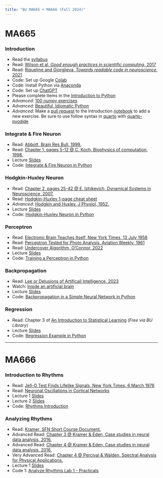 ```yaml
---
title: "BU MA665 + MA666 (Fall 2024)"
---
```


# MA665

### Introduction
- Read the [syllabus](/Readings/MA665_MA666_Syllabus.pdf)
- Read: [Wilson et al, *Good enough practices in scientific computing*, 2017](/Readings/Wilson_2017.pdf)
- Read: [Riquelme and Gjorgjieva, *Towards readable code in neuroscience*, 2021](/Readings/Riquelme_2021.pdf)
- Code: Set up Google [Colab](https://colab.google/)
- Code: Install Python via [Anaconda](https://www.anaconda.com/)
- Code: Set up [ChatGPT](https://chat.openai.com/auth/login)
- Please complete items in the [Introduction to Python](Introduction.html)
- *Advanced*: [100 numpy exercises](https://github.com/rougier/numpy-100)
- *Advanced*: [Beautiful, Idiomatic Python](https://github.com/JeffPaine/beautiful_idiomatic_python)
- *Advanced*: Make a [pull request](https://docs.github.com/en/pull-requests/collaborating-with-pull-requests/proposing-changes-to-your-work-with-pull-requests/about-pull-requests) to the Introduction [notebook](https://github.com/Mark-Kramer/BU-MA665-MA666/blob/master/Introduction.ipynb) to add a new exercise. Be sure to use follow syntax in [quarto](https://quarto.org/) with [quarto-pyodide](https://quarto.thecoatlessprofessor.com/pyodide/)


### Integrate \& Fire Neuron
- Read:  [Abbott, Brain Res Bull, 1999.](/Readings/Abbott_1999.pdf)
- Read:  [Chapter 1, pages 5-12 @ C. Koch, Biophysics of computation, 1998.](/Readings/Koch_Chapter_1.pdf)
- Lecture [Slides](https://github.com/Mark-Kramer/BU-MA665-MA666/tree/master/Slides/IF_Lecture_1.pdf)
- Code:  [Integrate & Fire Neuron in Python](IF.html)

### Hodgkin-Huxley Neuron
- Read:  [Chapter 2, pages 25-42 @ E. Izhikevich, Dynamical Systems in Neuroscience, 2007.](/Readings/Izhikevich_Chapter_2.pdf)
- Read:  [Hodgkin-Huxley 1-page cheat sheet](/Readings/Hodgkin-Huxley_Cheat_Sheet.pdf)
- *Advanced*: [Hodgkin and Huxley, J Physiol, 1952.](/Readings/Hodgkin_Huxley_1952.pdf)
- Lecture [Slides](https://github.com/Mark-Kramer/BU-MA665-MA666/tree/master/Slides/HH_Lecture_1.pdf)
- Code:  [Hodgkin-Huxley Neuron in Python](HH.html)

### Perceptron
- Read: [Electronic Brain Teaches Itself, New York Times, 13 July 1958](/Readings/NYT_1958.pdf)
- Read: [Perceptron Tested for Photo Analysis, Aviation Weekly, 1961](/Readings/Klass_1961.pdf)
- Read: [Undercover Algorithm, O'Connor, 2022](/Readings/OConnor_2022.pdf)
- Lecture [Slides](/Slides/Perceptron_1.pdf)
- Code:  [Training a Perceptron in Python](Perceptron.html)

### Backpropagation
- Read: [Lee or Delusions of Artificail Intelligence, 2023](/Readings/Labatut_2024.pdf)
- Watch: [Inside an artificial brain](https://vimeo.com/132700334)
- Lecture [Slides](/Slides/Backpropagation_1.pdf)
- Code:  [Backpropagation in a Simple Neural Network in Python](Backpropagation.html)

### Regression
- Read: Chapter 3 of [An Introduction to Statistical Learning](https://link.springer.com/book/10.1007/978-1-4614-7138-7) (*Free via BU Library*)
- Lecture [Slides](/Slides/Regression_1.pdf)
- Code:  [Regression Example in Python](Regression.html)

---
# MA666

### Introduction to Rhythms
- Read: [Jell-O Test Finds Lifelike Signals, New York Times, 6 March 1976](/Readings/NYT_1976.pdf)
- Read: [Neuronal Oscillations in Cortical Networks](/Readings/Buzsaki_Science_2004.pdf)
- Lecture 1 [Slides](https://github.com/Mark-Kramer/BU-MA665-MA666/blob/master/Slides/Rhythms_1.pdf)
- Lecture 2 [Slides](/Slides/Rhythms_2.pdf)
- Code: [Rhythms Introduction](Rhythms_1.html)

### Analyzing Rhythms
- Read: [Kramer, SFN Short Course Document.](/Readings/Kramer_SFN_Short_Course.pdf)
- Advanced Read: [Chapter 3 @ Kramer & Eden, Case studies in neural data analysis, 2016.](/Readings/Kramer_Eden_Chapter_3.pdf)
- Advanced Read: [Chapter 4 @ Kramer & Eden, Case studies in neural data analysis, 2016.](/Readings/Kramer_Eden_Chapter_4.pdf)
- Very Advanced Read: [Chapter 4 @ Percival & Walden, Spectral Analysis for Physical Applications.](https://www.cambridge.org/core/books/spectral-analysis-for-physical-applications/A9195239A8965A2C53D43EB2D1B80A33)
- Lecture 1 [Slides](https://github.com/Mark-Kramer/BU-MA665-MA666/blob/master/Slides/Analyzing_Rhythms_Lecture_1.pdf)
- Code 1: [Analyze Rhythms Lab 1 - Practicals](Analyzing_Rhythms_Lab_1.html)
